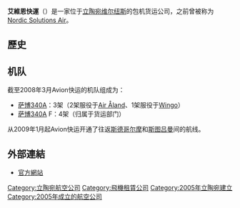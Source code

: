 {{Unreferenced|time=2019-07-09}}
{{Airline infobox 
| airline = {{lang|en|Avion Express}}
| IATA = X9
| ICAO = NVD
| callsign = NORDVIND
| founded = 2005年
| fleet_size = 21
| headquarters = [[立陶宛|立陶宛]][[维尔纽斯|维尔纽斯]]
| hubs = [[维尔纽斯国际机场|维尔纽斯国际机场]]
| website = [http://www.avionexpress.aero/ avionexpress.aero]
}}
'''艾維恩快運'''（{{lang|en|'''Avion Express'''}}）是一家位于[[立陶宛|立陶宛]][[维尔纽斯|维尔纽斯]]的包机货运公司，之前曾被称为[[Nordic_Solutions_Air|Nordic Solutions Air]]。

==歷史==

== 机队 ==
截至2008年3月Avion快运的机队组成为：
*[[萨博340|萨博340]]A：3架（2架服役于[[Air_Åland|Air Åland]]、1架服役于[[Wingo|Wingo]]）
*[[萨博340|萨博340]]A F：4架（归属于货运部门）
从2009年1月起Avion快运开通了往返[[斯德哥尔摩|斯德哥尔摩]]和[[斯图吕曼市|斯图吕曼]]间的航线。

==外部連結==
*[http://www.avionexpress.aero/ 官方網站] {{Wayback|url=http://www.avionexpress.aero/ |date=20210506185704 }}

{{航空小作品}}
{{Lithuania-stub}}
{{Portal bar|立陶宛|航空}}
[[Category:立陶宛航空公司|Category:立陶宛航空公司]]
[[Category:飛機租賃公司|Category:飛機租賃公司]]
[[Category:2005年立陶宛建立|Category:2005年立陶宛建立]]
[[Category:2005年成立的航空公司|Category:2005年成立的航空公司]]